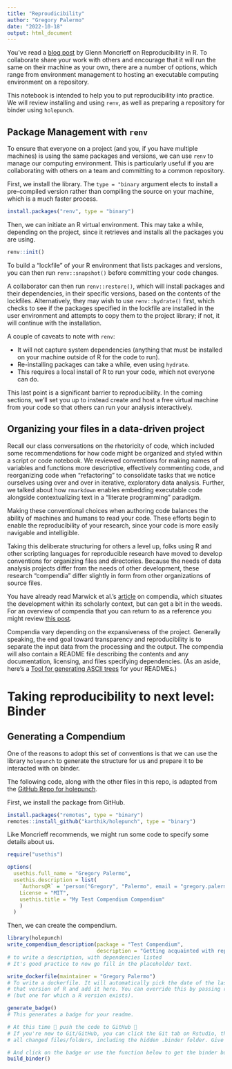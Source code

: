 ```yaml
---
title: "Reproudicibility"
author: "Gregory Palermo"
date: "2022-10-18"
output: html_document
---
```


You've read a [blog post](https://rstudio-pubs-static.s3.amazonaws.com/599947_7c545f28e24e4d21ab5dcbbb59210c63.html) by Glenn Moncrieff on Reproducibility in R. To collaborate share your work with others and encourage that it will run the same on their machine as your own, there are a number of options, which range from environment management to hosting an executable computing environment on a repository.

This notebook is intended to help you to put reproducibility into practice. We will review installing and using `renv`, as well as preparing a repository for binder using `holepunch`.

## Package Management with `renv`

To ensure that everyone on a project (and you, if you have multiple machines) is using the same packages and versions, we can use `renv` to manage our computing environment. This is particularly useful if you are collaborating with others on a team and committing to a common repository.

First, we install the library. The `type = "binary` argument elects to install a pre-compiled version rather than compiling the source on your machine, which is a much faster process. 

```r
install.packages("renv", type = "binary")
```

Then, we can initiate an R virtual environment. This may take a while, depending on the project, since it retrieves and installs all the packages you are using.

```r
renv::init()
```

To build a "lockfile" of your R environment that lists packages and versions, you can then run `renv::snapshot()` before committing your code changes.

A collaborator can then run `renv::restore()`, which will install packages and their dependencies, in their specific versions, based on the contents of the lockfiles. Alternatively, they may wish to use `renv::hydrate()` first, which checks to see if the packages specified in the lockfile are installed in the user environment and attempts to copy them to the project library; if not, it will continue with the installation.

A couple of caveats to note with `renv`:

*	It will not capture system dependencies (anything that must be installed on your machine outside of R for the code to run).
* Re-installing packages can take a while, even using `hydrate`.
* This requires a local install of R to run your code, which not everyone can do.

This last point is a significant barrier to reproducibility. In the coming sections, we'll set you up to instead create and host a free virtual machine from your code so that others can run your analysis interactively.

## Organizing your files in a data-driven project

Recall our class conversations on the rhetoricity of code, which included some recommendations for how code might be organized and styled within a script or code notebook. We reviewed conventions for making names of variables and functions more descriptive, effectively commenting code, and reorganizing code when "refactoring" to consolidate tasks that we notice ourselves using over and over in iterative, exploratory data analysis. Further, we talked about how `rmarkdown` enables embedding executable code alongside contextualizing text in a "literate programming" paradigm.

Making these conventional choices when authoring code balances the ability of machines and humans to read your code. These efforts begin to enable the reproducibility of your research, since your code is more easily navigable and intelligible. 

Taking this deliberate structuring for others a level up, folks using R and other scripting languages for reproducible research have moved to develop conventions for organizing files and directories. Because the needs of data analysis projects differ from the needs of other development, these research "compendia" differ slightly in form from other organizations of source files. 

You have already read Marwick et al.'s [article](https://doi.org/10.1080/00031305.2017.1375986) on compendia, which situates the development within its scholarly context, but can get a bit in the weeds. For an overview of compendia that you can return to as a reference you might review [this post](https://github.com/ropensci/rrrpkg).

Compendia vary depending on the expansiveness of the project. Generally speaking, the end goal toward transparency and reproducibility is to separate the input data from the processing and the output. The compendia will also contain a README file describing the contents and any documentation, licensing, and files specifying dependencies. (As an aside, here's a [Tool for generating ASCII trees](https://tree.nathanfriend.io) for your READMEs.)

# Taking reproducibility to next level: Binder

## Generating a Compendium

One of the reasons to adopt this set of conventions is that we can use the library `holepunch` to generate the structure for us and prepare it to be interacted with on binder.

The following code, along with the other files in this repo, is adapted from the [GitHub Repo for holepunch](https://github.com/karthik/binder-test).

First, we install the package from GitHub.

```r
install.packages("remotes", type = "binary")
remotes::install_github("karthik/holepunch", type = "binary")
```

Like Moncrieff recommends, we might run some code to specify some details about us.

```r
require("usethis")

options(
  usethis.full_name = "Gregory Palermo",
  usethis.description = list(
    `Authors@R` = 'person("Gregory", "Palermo", email = "gregory.palermo@emory.edu", role = c("aut", "cre")',
    License = "MIT",
    usethis.title = "My Test Compendium Compendium"
    )
  )

```

Then, we can create the compendium.
```r
library(holepunch)
write_compendium_description(package = "Test Compendium",
                             description = "Getting acquainted with reproducibility in R")
# to write a description, with dependencies listed 
# It's good practice to now go fill in the placeholder text.
```

```r
write_dockerfile(maintainer = "Gregory Palermo") 
# To write a dockerfile. It will automatically pick the date of the last modified file, match it to 
# that version of R and add it here. You can override this by passing r_date to some arbitrary date
# (but one for which a R version exists).
```

```r
generate_badge()
# This generates a badge for your readme.

# At this time 🙌 push the code to GitHub 🙌
# If you're new to Git/GitHub, you can click the Git tab on Rstudio, then click commit to see
# all changed files/folders, including the hidden .binder folder. Give this a commmit message and push

# And click on the badge or use the function below to get the binder built ahead of time.
build_binder()

```

